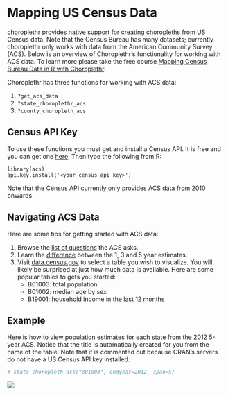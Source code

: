 <!--
  %\VignetteEngine{knitr}
%\VignetteIndexEntry{g) Mapping Census Data}
-->
  
Mapping US Census Data
========================================================
  
choroplethr provides native support for creating choropleths from US Census data. Note that the Census Bureau has many datasets; currently choroplethr only works with data from the American Community Survey (ACS). Below is an overview of Choroplethr's functionality for working with ACS data. To learn more please take the free course [Mapping Census Bureau Data in R with Choroplethr](https://www.census.gov/data/academy/courses/choroplethr.html). 

Choroplethr has three functions for working with ACS data:

1. `?get_acs_data`
2. `?state_choroplethr_acs` 
3. `?county_choropleth_acs`

## Census API Key

To use these functions you must get and install a Census API. It is free and you can get one [here](http://api.census.gov/data/key_signup.html). Then type the following from R:

```
library(acs)
api.key.install('<your census api key>')
```

Note that the Census API currently only provides ACS data from 2010 onwards.

## Navigating ACS Data

Here are some tips for getting started with ACS data:

1. Browse the [list of questions](https://www.census.gov/programs-surveys/acs/about/forms-and-instructions.html) the ACS asks.  
1.  Learn the [difference](https://www.census.gov/programs-surveys/acs/guidance/estimates.html) between the 1, 3 and 5 year estimates.
2. Visit [data.census.gov](https://data.census.gov/) to select a table you wish to visualize. You will likely be surprised at just how much data is available.  Here are some popular tables to gets you started:
    + B01003: total population
    + B01002: median age by sex
    + B19001: household income in the last 12 months

## Example

Here is how to view population estimates for each state from the 2012 5-year ACS. Notice that the title is automatically created for you from the name of the table.  Note that it is commented out because CRAN's servers do not have a US Census API key installed.

```r
# state_choropleth_acs("B01003", endyear=2012, span=5)
```
![](https://raw.githubusercontent.com/trulia/choroplethr/master/wiki-images/v20/acs-example.png)